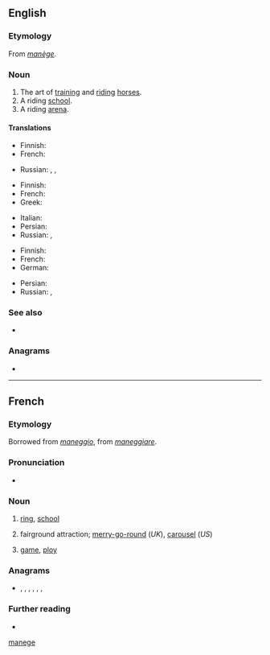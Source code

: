 {{also|manege|Manege|manége}}
==English==

===Etymology===
From {{etyl|fr|en}} ''[[#French|manège]]''.

===Noun===
{{en-noun|-}}

# The art of [[training]] and [[riding]] [[horse]]s.
# A riding [[school]].
# A riding [[arena]].

====Translations====
{{trans-top|art}}
* Finnish: {{t+|fi|ratsastus}}
* French: {{t+|fr|manège|m}}
{{trans-mid}}
* Russian: {{t|ru|[[иску́сство]] [[верхово́й]] [[езда|езды́]]|n}} {{qualifier|art of riding}}, {{t|ru|[[иску́сство]] [[дрессировка|дрессиро́вки]] [[лошадь|лошаде́й]]|n}} {{qualifier|art of training}}, {{t+|ru|мане́ж|m}}
{{trans-bottom}}

{{trans-top|school}}
* Finnish: {{t|fi|ratsastuskoulu}}
* French: {{t+|fr|manège|m}}
* Greek: {{t|el|σχολή ιππασίας|f|sc=Grek}}
{{trans-mid}}
* Italian: {{t+|it|maneggio|m}}
* Persian: {{t+|fa|مانژ|tr=mânež|sc=fa-Arab}}
* Russian: {{t|ru|[[шко́ла]] [[верхово́й]] [[езда|езды́]]|f}}, {{t+|ru|мане́ж|m}}
{{trans-bottom}}

{{trans-top|arena}}
* Finnish: {{t+|fi|maneesi}}
* French: {{t+|fr|manège|m}}
* German: {{t+|de|Manege|f}}
{{trans-mid}}
* Persian: {{t+|fa|مانژ|tr=mânež|sc=fa-Arab}}
* Russian: {{t+|ru|мане́ж|m}}, {{t+|ru|аре́на|f}}
{{trans-bottom}}

===See also===
* {{l|en|dressage}}

===Anagrams===
* {{anagrams|en|Meegan|menage|ménage}}

[[Category:English terms spelled with È|manege]]

----

==French==

===Etymology===
Borrowed from {{etyl|it|fr}} ''[[maneggio]]'', from ''[[maneggiare]]''.

===Pronunciation===
* {{IPA|/manɛʒ/|lang=fr}}

===Noun===
{{fr-noun|m}}

# {{lb|fr|horse riding}} [[ring]], [[school]]
# fairground attraction; [[merry-go-round]] (''UK''), [[carousel]] (''US'')
# {{lb|fr|figuratively}} [[game]], [[ploy]]

===Anagrams===
* {{l|fr|engame}}, {{l|fr|engamé}}, {{l|fr|magnée}}, {{l|fr|mangée}}, {{l|fr|Mégane}}, {{l|fr|ménage}}, {{l|fr|ménagé}}

===Further reading===
* {{R:TLFi}}